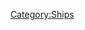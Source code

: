 {{h1|Library cards}}
{{ShipCardListKai|iterator = shipsByNo|image_size = 134x184px}}
{{h1|Cards not in the library}}
{{ShipCardListKai|iterator = shipsByNo|extra = true|image_size = 134x184px}}
<!--Module:Collection/ShipsByNo-->
[[Category:Ships]]